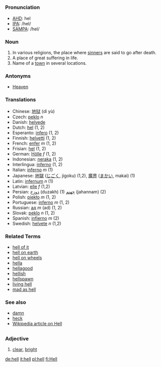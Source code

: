 =={{en}}==

===Pronunciation===
*[[w:AHD|AHD]]: hel
*[[w:IPA|IPA]]: /hel/
*[[w:SAMPA|SAMPA]]: /hel/

===Noun===

# In various religions, the place where [[sinner]]s are said to go after death.
# A place of great suffering in life.
# Name of a [[town]] in several locations.
{{cattag|Religion}}

===Antonyms===
*[[Heaven]]

===Translations===
*Chinese: [[地狱]] (dì yù)
*Czech: [[peklo]] ''n''
*Danish: [[helvede]]
*Dutch: [[hel]] (1, 2)
*Esperanto: [[infero]] (1, 2)
*Finnish: [[helvetti]] (1, 2)
*French: [[enfer]] ''m'' (1, 2)
*Frisian: [[hel]] (1, 2)
*German: [[Hölle]] ''f'' (1, 2)
*Indonesian: [[neraka]] (1, 2)
*Interlingua: [[inferno]] (1, 2)
*Italian: [[inferno]] ''m'' (1)
*Japanese: [[地獄]] ([[じごく]], jigoku) (1,2), [[魔界]] ([[まかい]], makai) (1)
*Latin: [[infernum]] ''n'' (1)
*Latvian: [[elle]] ''f'' (1,2)
*Persian: [[دوزخ]] (duzakh) (1) [[جهنم]] (jahannam) (2)
*Polish: [[piekło]] ''m'' (1, 2)
*Portuguese: [[inferno]] ''m'' (1, 2)
*Russian: [[ад]] ''m'' (ad) (1, 2)
*Slovak: [[peklo]] ''n'' (1, 2)
*Spanish: [[infierno]] ''m'' (2)
*Swedish: [[helvete]] ''n'' (1,2)

===Related Terms===
*[[hell of it]]
*[[hell on earth]]
*[[hell on wheels]]
*[[hella]]
*[[hellagood]]
*[[hellish]]
*[[hellspawn]]
*[[living hell]]
*[[mad as hell]]

===See also===
*[[damn]]
*[[heck]]
*[[w:Hell|Wikipedia article on Hell]]

=={{de}}==

===Adjective===
#[[clear]], [[bright]]

[[de:hell]]
[[it:hell]]
[[pl:hell]]
[[fi:Hell]]